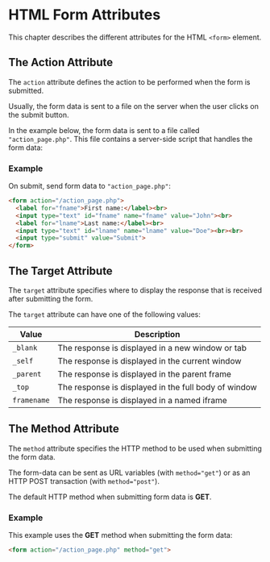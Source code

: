 # HTML Form Attributes

This chapter describes the different attributes for the HTML `<form>` element.

## The Action Attribute

The `action` attribute defines the action to be performed when the form is submitted.

Usually, the form data is sent to a file on the server when the user clicks on the submit button.

In the example below, the form data is sent to a file called `"action_page.php"`. This file contains a server-side script that handles the form data:

### Example
On submit, send form data to `"action_page.php"`:

```html
<form action="/action_page.php">
  <label for="fname">First name:</label><br>
  <input type="text" id="fname" name="fname" value="John"><br>
  <label for="lname">Last name:</label><br>
  <input type="text" id="lname" name="lname" value="Doe"><br><br>
  <input type="submit" value="Submit">
</form>
```

## The Target Attribute

The `target` attribute specifies where to display the response that is received after submitting the form.

The `target` attribute can have one of the following values:

| Value       | Description                                           |
|-------------|-------------------------------------------------------|
| `_blank`    | The response is displayed in a new window or tab      |
| `_self`     | The response is displayed in the current window       |
| `_parent`   | The response is displayed in the parent frame         |
| `_top`      | The response is displayed in the full body of window  |
| `framename` | The response is displayed in a named iframe           |


## The Method Attribute

The `method` attribute specifies the HTTP method to be used when submitting the form data.

The form-data can be sent as URL variables (with `method="get"`) or as an HTTP POST transaction (with `method="post"`).

The default HTTP method when submitting form data is **GET**.

### Example

This example uses the **GET** method when submitting the form data:

```html
<form action="/action_page.php" method="get">
